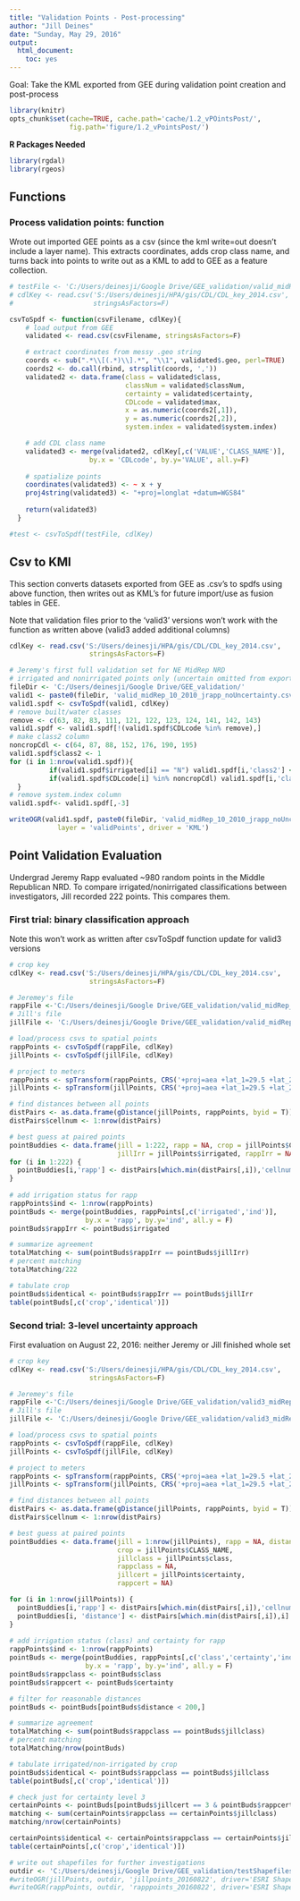 ```yaml
---
title: "Validation Points - Post-processing"
author: "Jill Deines"
date: "Sunday, May 29, 2016"
output: 
  html_document:
    toc: yes
---
```


Goal: Take the KML exported from GEE during validation point creation and post-process


```r
library(knitr)
opts_chunk$set(cache=TRUE, cache.path='cache/1.2_vPOintsPost/',
               fig.path='figure/1.2_vPointsPost/')
```

**R Packages Needed**

```r
library(rgdal)
library(rgeos)
```

## Functions

### Process validation points: function
Wrote out imported GEE points as a csv (since the kml write=out doesn't include a layer name). This extracts coordinates, adds crop class name, and turns back into points to write out as a KML to add to GEE as a feature collection.

```r
# testFile <- 'C:/Users/deinesji/Google Drive/GEE_validation/valid_midRep_10_2010_JMDtest.csv'
# cdlKey <- read.csv('S:/Users/deinesji/HPA/gis/CDL/CDL_key_2014.csv', 
#                    stringsAsFactors=F)

csvToSpdf <- function(csvFilename, cdlKey){
    # load output from GEE
    validated <- read.csv(csvFilename, stringsAsFactors=F)

    # extract coordinates from messy .geo string
    coords <- sub(".*\\[(.*)\\].*", "\\1", validated$.geo, perl=TRUE)
    coords2 <- do.call(rbind, strsplit(coords, ','))   
    validated2 <- data.frame(class = validated$class,
                             classNum = validated$classNum,
                             certainty = validated$certainty,
                             CDLcode = validated$max,
                             x = as.numeric(coords2[,1]),
                             y = as.numeric(coords2[,2]),
                             system.index = validated$system.index)

    # add CDL class name
    validated3 <- merge(validated2, cdlKey[,c('VALUE','CLASS_NAME')], 
                    by.x = 'CDLcode', by.y='VALUE', all.y=F)
   
    # spatialize points
    coordinates(validated3) <- ~ x + y
    proj4string(validated3) <- "+proj=longlat +datum=WGS84"
    
    return(validated3)
  }

#test <- csvToSpdf(testFile, cdlKey)

```


## Csv to KMl
This section converts datasets exported from GEE as .csv's to spdfs using above function, then writes out as KML's for future import/use as fusion tables in GEE.

Note that validation files prior to the 'valid3' versions won't work with the function as written above (valid3 added additional columns)

```r
cdlKey <- read.csv('S:/Users/deinesji/HPA/gis/CDL/CDL_key_2014.csv', 
                    stringsAsFactors=F)

# Jeremy's first full validation set for NE MidRep NRD
# irrigated and nonirrigated points only (uncertain omitted from export)
fileDir <- 'C:/Users/deinesji/Google Drive/GEE_validation/'
valid1 <- paste0(fileDir, 'valid_midRep_10_2010_jrapp_noUncertainty.csv')
valid1.spdf <- csvToSpdf(valid1, cdlKey)
# remove built/water classes
remove <- c(63, 82, 83, 111, 121, 122, 123, 124, 141, 142, 143)
valid1.spdf <- valid1.spdf[!(valid1.spdf$CDLcode %in% remove),]
# make class2 column
noncropCdl <- c(64, 87, 88, 152, 176, 190, 195)
valid1.spdf$class2 <- 1
for (i in 1:nrow(valid1.spdf)){
          if(valid1.spdf$irrigated[i] == "N") valid1.spdf[i,'class2'] <- 0
          if(valid1.spdf$CDLcode[i] %in% noncropCdl) valid1.spdf[i,'class2'] <- 2
  }
# remove system.index column
valid1.spdf<- valid1.spdf[,-3]

writeOGR(valid1.spdf, paste0(fileDir, 'valid_midRep_10_2010_jrapp_noUncertainty.kml'),
            layer = 'validPoints', driver = 'KML')
```


## Point Validation Evaluation
Undergrad Jeremy Rapp evaluated ~980 random points in the Middle Republican NRD. To compare irrigated/nonirrigated classifications between investigators, Jill recorded 222 points. This compares them.

### First trial: binary classification approach
Note this won't work as written after csvToSpdf function update for valid3 versions

```r
# crop key
cdlKey <- read.csv('S:/Users/deinesji/HPA/gis/CDL/CDL_key_2014.csv', 
                    stringsAsFactors=F)

# Jeremey's file
rappFile <-'C:/Users/deinesji/Google Drive/GEE_validation/valid_midRep_10_2010_jrapp.csv'
# Jill's file
jillFile <- 'C:/Users/deinesji/Google Drive/GEE_validation/valid_midRep_10_2010_JMDtest.csv'

# load/process csvs to spatial points
rappPoints <- csvToSpdf(rappFile, cdlKey)
jillPoints <- csvToSpdf(jillFile, cdlKey)

# project to meters
rappPoints <- spTransform(rappPoints, CRS('+proj=aea +lat_1=29.5 +lat_2=45.5 +lat_0=37.5 +lon_0=-96 +x_0=0 +y_0=0 +ellps=GRS80 +datum=NAD83 +units=m +no_defs '))
jillPoints <- spTransform(jillPoints, CRS('+proj=aea +lat_1=29.5 +lat_2=45.5 +lat_0=37.5 +lon_0=-96 +x_0=0 +y_0=0 +ellps=GRS80 +datum=NAD83 +units=m +no_defs '))

# find distances between all points
distPairs <- as.data.frame(gDistance(jillPoints, rappPoints, byid = T))
distPairs$cellnum <- 1:nrow(distPairs)

# best guess at paired points
pointBuddies <- data.frame(jill = 1:222, rapp = NA, crop = jillPoints$CLASS_NAME,
                           jillIrr = jillPoints$irrigated, rappIrr = NA)
for (i in 1:222) {
  pointBuddies[i,'rapp'] <- distPairs[which.min(distPairs[,i]),'cellnum']
}
  
# add irrigation status for rapp
rappPoints$ind <- 1:nrow(rappPoints)
pointBuds <- merge(pointBuddies, rappPoints[,c('irrigated','ind')],
                   by.x = 'rapp', by.y='ind', all.y = F)
pointBuds$rappIrr <- pointBuds$irrigated

# summarize agreement
totalMatching <- sum(pointBuds$rappIrr == pointBuds$jillIrr)
# percent matching
totalMatching/222

# tabulate crop
pointBuds$identical <- pointBuds$rappIrr == pointBuds$jillIrr
table(pointBuds[,c('crop','identical')])
```


### Second trial: 3-level uncertainty approach
First evaluation on August 22, 2016: neither Jeremy or Jill finished whole set


```r
# crop key
cdlKey <- read.csv('S:/Users/deinesji/HPA/gis/CDL/CDL_key_2014.csv', 
                    stringsAsFactors=F)

# Jeremey's file
rappFile <-'C:/Users/deinesji/Google Drive/GEE_validation/valid3_midRep_10_2010_jrappTest.csv'
# Jill's file
jillFile <- 'C:/Users/deinesji/Google Drive/GEE_validation/valid3_midRep_10_2010_jmdTest.csv'

# load/process csvs to spatial points
rappPoints <- csvToSpdf(rappFile, cdlKey)
jillPoints <- csvToSpdf(jillFile, cdlKey)

# project to meters
rappPoints <- spTransform(rappPoints, CRS('+proj=aea +lat_1=29.5 +lat_2=45.5 +lat_0=37.5 +lon_0=-96 +x_0=0 +y_0=0 +ellps=GRS80 +datum=NAD83 +units=m +no_defs '))
jillPoints <- spTransform(jillPoints, CRS('+proj=aea +lat_1=29.5 +lat_2=45.5 +lat_0=37.5 +lon_0=-96 +x_0=0 +y_0=0 +ellps=GRS80 +datum=NAD83 +units=m +no_defs '))

# find distances between all points
distPairs <- as.data.frame(gDistance(jillPoints, rappPoints, byid = T))
distPairs$cellnum <- 1:nrow(distPairs)

# best guess at paired points
pointBuddies <- data.frame(jill = 1:nrow(jillPoints), rapp = NA, distance = NA,
                           crop = jillPoints$CLASS_NAME,
                           jillclass = jillPoints$class, 
                           rappclass = NA,
                           jillcert = jillPoints$certainty,
                           rappcert = NA)

for (i in 1:nrow(jillPoints)) {
  pointBuddies[i,'rapp'] <- distPairs[which.min(distPairs[,i]),'cellnum']
  pointBuddies[i, 'distance'] <- distPairs[which.min(distPairs[,i]),i]
}
  
# add irrigation status (class) and certainty for rapp
rappPoints$ind <- 1:nrow(rappPoints)
pointBuds <- merge(pointBuddies, rappPoints[,c('class','certainty','ind')],
                   by.x = 'rapp', by.y='ind', all.y = F)
pointBuds$rappclass <- pointBuds$class
pointBuds$rappcert <- pointBuds$certainty

# filter for reasonable distances
pointBuds <- pointBuds[pointBuds$distance < 200,]

# summarize agreement
totalMatching <- sum(pointBuds$rappclass == pointBuds$jillclass)
# percent matching
totalMatching/nrow(pointBuds)

# tabulate irrigated/non-irrigated by crop
pointBuds$identical <- pointBuds$rappclass == pointBuds$jillclass
table(pointBuds[,c('crop','identical')])

# check just for certainty level 3
certainPoints <- pointBuds[pointBuds$jillcert == 3 & pointBuds$rappcert ==3,]
matching <- sum(certainPoints$rappclass == certainPoints$jillclass)
matching/nrow(certainPoints)

certainPoints$identical <- certainPoints$rappclass == certainPoints$jillclass
table(certainPoints[,c('crop','identical')])

# write out shapefiles for further investigations
outdir <- 'C:/Users/deinesji/Google Drive/GEE_validation/testShapefiles/secondTest_uncertainty'
#writeOGR(jillPoints, outdir, 'jillpoints_20160822', driver='ESRI Shapefile')
#writeOGR(rappPoints, outdir, 'rapppoints_20160822', driver='ESRI Shapefile')
```
